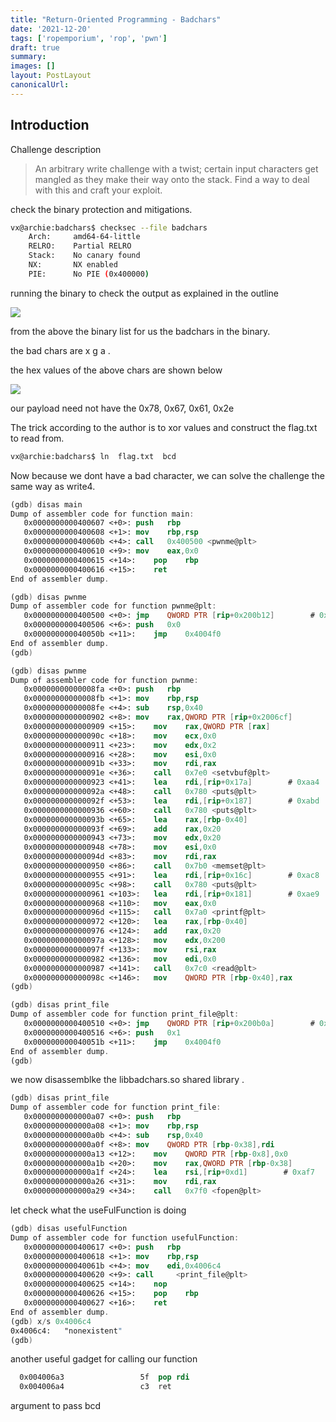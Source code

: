 ```yaml
---
title: "Return-Oriented Programming - Badchars"
date: '2021-12-20'
tags: ['ropemporium', 'rop', 'pwn']
draft: true
summary:  
images: []
layout: PostLayout
canonicalUrl:
---
```

## Introduction
Challenge description

>An arbitrary write challenge with a twist; certain input characters get mangled as they make their way onto the stack.
>Find a way to deal with this and craft your exploit.

check the binary protection and mitigations.

```bash
vx@archie:badchars$ checksec --file badchars
    Arch:     amd64-64-little
    RELRO:    Partial RELRO
    Stack:    No canary found
    NX:       NX enabled
    PIE:      No PIE (0x400000)
```


running the binary to check the output as explained in the outline

![](post/ropemporium/badchars_run.png)

from the above the binary list for us the badchars in the binary.

the bad chars are  x g a .

the hex values of the above chars are shown below

![](post/ropemporium/badcharshex.png)

our payload  need not have the  0x78, 0x67, 0x61, 0x2e

The trick according to the author is to xor values and construct  the flag.txt to read from.

```bash
vx@archie:badchars$ ln  flag.txt  bcd
```
Now because we dont have a  bad character, we can solve the challenge the same way as write4.

```nasm
(gdb) disas main
Dump of assembler code for function main:
   0x0000000000400607 <+0>:	push   rbp
   0x0000000000400608 <+1>:	mov    rbp,rsp
   0x000000000040060b <+4>:	call   0x400500 <pwnme@plt>
   0x0000000000400610 <+9>:	mov    eax,0x0
   0x0000000000400615 <+14>:	pop    rbp
   0x0000000000400616 <+15>:	ret    
End of assembler dump.
```


```nasm
(gdb) disas pwnme
Dump of assembler code for function pwnme@plt:
   0x0000000000400500 <+0>:	jmp    QWORD PTR [rip+0x200b12]        # 0x601018 <pwnme@got.plt>
   0x0000000000400506 <+6>:	push   0x0
   0x000000000040050b <+11>:	jmp    0x4004f0
End of assembler dump.
(gdb) 
```

```nasm
(gdb) disas pwnme
Dump of assembler code for function pwnme:
   0x00000000000008fa <+0>:	push   rbp
   0x00000000000008fb <+1>:	mov    rbp,rsp
   0x00000000000008fe <+4>:	sub    rsp,0x40
   0x0000000000000902 <+8>:	mov    rax,QWORD PTR [rip+0x2006cf]        # 0x200fd8
   0x0000000000000909 <+15>:	mov    rax,QWORD PTR [rax]
   0x000000000000090c <+18>:	mov    ecx,0x0
   0x0000000000000911 <+23>:	mov    edx,0x2
   0x0000000000000916 <+28>:	mov    esi,0x0
   0x000000000000091b <+33>:	mov    rdi,rax
   0x000000000000091e <+36>:	call   0x7e0 <setvbuf@plt>
   0x0000000000000923 <+41>:	lea    rdi,[rip+0x17a]        # 0xaa4
   0x000000000000092a <+48>:	call   0x780 <puts@plt>
   0x000000000000092f <+53>:	lea    rdi,[rip+0x187]        # 0xabd
   0x0000000000000936 <+60>:	call   0x780 <puts@plt>
   0x000000000000093b <+65>:	lea    rax,[rbp-0x40]
   0x000000000000093f <+69>:	add    rax,0x20
   0x0000000000000943 <+73>:	mov    edx,0x20
   0x0000000000000948 <+78>:	mov    esi,0x0
   0x000000000000094d <+83>:	mov    rdi,rax
   0x0000000000000950 <+86>:	call   0x7b0 <memset@plt>
   0x0000000000000955 <+91>:	lea    rdi,[rip+0x16c]        # 0xac8
   0x000000000000095c <+98>:	call   0x780 <puts@plt>
   0x0000000000000961 <+103>:	lea    rdi,[rip+0x181]        # 0xae9
   0x0000000000000968 <+110>:	mov    eax,0x0
   0x000000000000096d <+115>:	call   0x7a0 <printf@plt>
   0x0000000000000972 <+120>:	lea    rax,[rbp-0x40]
   0x0000000000000976 <+124>:	add    rax,0x20
   0x000000000000097a <+128>:	mov    edx,0x200
   0x000000000000097f <+133>:	mov    rsi,rax
   0x0000000000000982 <+136>:	mov    edi,0x0
   0x0000000000000987 <+141>:	call   0x7c0 <read@plt>
   0x000000000000098c <+146>:	mov    QWORD PTR [rbp-0x40],rax
(gdb) 
```

```nasm
(gdb) disas print_file
Dump of assembler code for function print_file@plt:
   0x0000000000400510 <+0>:	jmp    QWORD PTR [rip+0x200b0a]        # 0x601020 <print_file@got.plt>
   0x0000000000400516 <+6>:	push   0x1
   0x000000000040051b <+11>:	jmp    0x4004f0
End of assembler dump.
(gdb)

```

we now disassemblke the libbadchars.so shared library . 

```nasm
(gdb) disas print_file 
Dump of assembler code for function print_file:
   0x0000000000000a07 <+0>:	push   rbp
   0x0000000000000a08 <+1>:	mov    rbp,rsp
   0x0000000000000a0b <+4>:	sub    rsp,0x40
   0x0000000000000a0f <+8>:	mov    QWORD PTR [rbp-0x38],rdi
   0x0000000000000a13 <+12>:	mov    QWORD PTR [rbp-0x8],0x0
   0x0000000000000a1b <+20>:	mov    rax,QWORD PTR [rbp-0x38]
   0x0000000000000a1f <+24>:	lea    rsi,[rip+0xd1]        # 0xaf7
   0x0000000000000a26 <+31>:	mov    rdi,rax
   0x0000000000000a29 <+34>:	call   0x7f0 <fopen@plt>
```


let check what the useFulFunction is doing

```nasm
(gdb) disas usefulFunction 
Dump of assembler code for function usefulFunction:
   0x0000000000400617 <+0>:	push   rbp
   0x0000000000400618 <+1>:	mov    rbp,rsp
   0x000000000040061b <+4>:	mov    edi,0x4006c4
   0x0000000000400620 <+9>:	call     <print_file@plt>
   0x0000000000400625 <+14>:	nop
   0x0000000000400626 <+15>:	pop    rbp
   0x0000000000400627 <+16>:	ret    
End of assembler dump.
(gdb) x/s 0x4006c4
0x4006c4:	"nonexistent"
(gdb) 
```




another useful gadget for calling our function

```nasm
  0x004006a3                 5f  pop rdi
  0x004006a4                 c3  ret
```

argument to pass bcd
